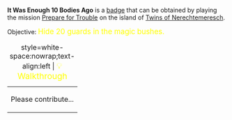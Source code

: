 '''It Was Enough 10 Bodies Ago''' is a [[Badges|badge]] that can be obtained by playing the mission [[Prepare for Trouble]] on the island of [[Twins of Nerechtemeresch]].

Objective: <big style="color:yellow">Hide 20 guards in the magic bushes.</big>

{| class="mw-collapsible mw-collapsed"
|+ style=white-space:nowrap;text-align:left | <big style="color:yellow">💡 Walkthrough</big>
|-
| Please contribute...
|}